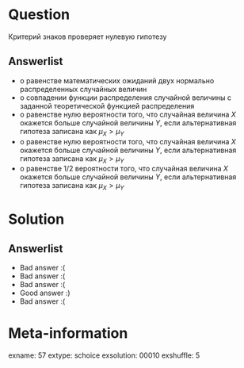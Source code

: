 Question
========
Критерий знаков проверяет нулевую гипотезу


Answerlist
----------
*  о равенстве математических ожиданий двух нормально распределенных случайных величин
*  о совпадении функции распределения случайной величины с заданной теоретической функцией распределения
*  о равенстве нулю вероятности того, что случайная величина $X$ окажется больше случайной величины $Y$, если альтернативная гипотеза записана как $\mu_X>\mu_Y$
*  о равенстве нулю вероятности того, что случайная величина $X$ окажется больше случайной величины $Y$, если альтернативная гипотеза записана как $\mu_X>\mu_Y$
*  о равенстве $1/2$ вероятности того, что случайная величина $X$ окажется больше случайной величины $Y$, если альтернативная гипотеза записана как $\mu_X>\mu_Y$

Solution
========

Answerlist
----------
*  Bad answer :(
*  Bad answer :(
*  Bad answer :(
*  Good answer :)
*  Bad answer :(

Meta-information
================
exname: 57
extype: schoice
exsolution: 00010
exshuffle: 5
